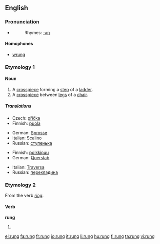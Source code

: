 ==English==

===Pronunciation===
*{{IPA|/rʌŋ/}}
*:Rhymes: [[Rhymes:English:-ʌŋ|-ʌŋ]]

====Homophones====
*[[wrung]]

===Etymology 1===
{{etyl|ang}} {{term|hrung|lang=ang}}

====Noun====
{{en-noun}}

# A [[crosspiece]] forming a [[step]] of a [[ladder]].
# A [[crosspiece]] between [[leg]]s of a [[chair]].

=====Translations=====
{{trans-top|ladder step}}
*Czech: [[příčka]] {{f}}
*Finnish: [[puola]]
{{trans-mid}}
*German: [[Sprosse]] {{f}}
*Italian: [[Scalino]] {{m}}
*Russian: [[ступенька]] {{f}}
{{trans-bottom}}

{{trans-top|crosspiece between chair legs}}
*Finnish: [[poikkipuu]]
*German: [[Querstab]] {{m}}
{{trans-mid}}
*Italian: [[Traversa]] {{f}}
*Russian: [[перекладина]] {{f}}
{{trans-bottom}}

===Etymology 2===
From the verb ''[[ring]]''. {{etystub}}

====Verb====
'''rung'''

# {{past participle of|[[ring]]}}

[[el:rung]]
[[fa:rung]]
[[fr:rung]]
[[io:rung]]
[[it:rung]]
[[li:rung]]
[[hu:rung]]
[[fi:rung]]
[[ta:rung]]
[[vi:rung]]